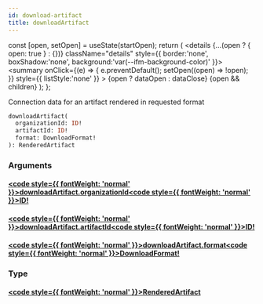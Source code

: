 ```yaml
---
id: download-artifact
title: downloadArtifact
---
```









  const [open, setOpen] = useState(startOpen);
  return (
    <details {...(open ? { open: true } : {})} className="details" style={{ border:'none', boxShadow:'none', background:'var(--ifm-background-color)' }}>
      <summary
        onClick={(e) => {
          e.preventDefault();
          setOpen((open) => !open);
        }}
        style={{ listStyle:'none' }}
      >
      {open ? dataOpen : dataClose}
      </summary>
      {open && children}
    </details>
  );
};








Connection data for an artifact rendered in requested format


```graphql
downloadArtifact(
  organizationId: ID!
  artifactId: ID!
  format: DownloadFormat!
): RenderedArtifact
```




### Arguments

#### [<code style={{ fontWeight: 'normal' }}>downloadArtifact.<b>organizationId</b></code>](#)<Bullet />[<code style={{ fontWeight: 'normal' }}><b>ID!</b></code>](/swapi/types/scalars/id.mdx) <Badge class="badge badge--secondary badge--non_null" text="non-null"/> <Badge class="badge badge--secondary " text="scalar"/> 



#### [<code style={{ fontWeight: 'normal' }}>downloadArtifact.<b>artifactId</b></code>](#)<Bullet />[<code style={{ fontWeight: 'normal' }}><b>ID!</b></code>](/swapi/types/scalars/id.mdx) <Badge class="badge badge--secondary badge--non_null" text="non-null"/> <Badge class="badge badge--secondary " text="scalar"/> 



#### [<code style={{ fontWeight: 'normal' }}>downloadArtifact.<b>format</b></code>](#)<Bullet />[<code style={{ fontWeight: 'normal' }}><b>DownloadFormat!</b></code>](/swapi/types/enums/download-format.mdx) <Badge class="badge badge--secondary badge--non_null" text="non-null"/> <Badge class="badge badge--secondary " text="enum"/> 



### Type

#### [<code style={{ fontWeight: 'normal' }}><b>RenderedArtifact</b></code>](/swapi/types/objects/rendered-artifact.mdx) <Badge class="badge badge--secondary " text="object"/>